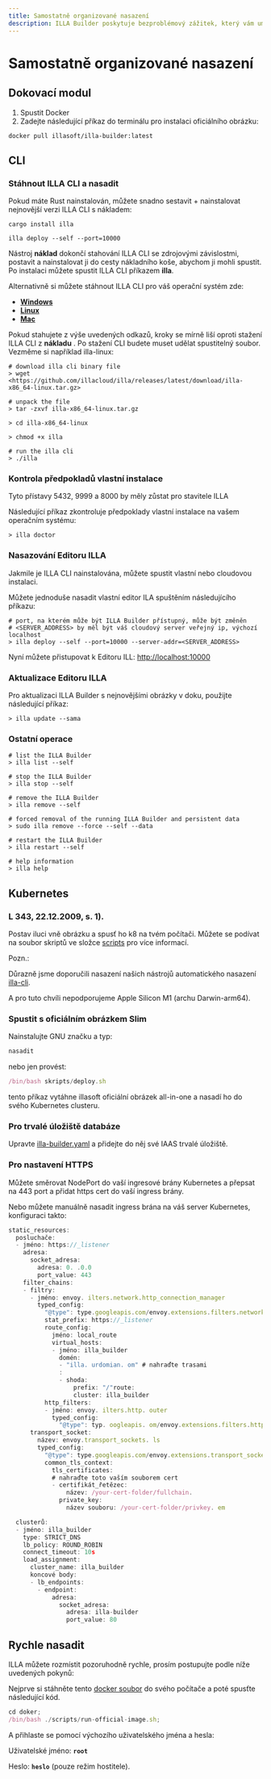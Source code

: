 ```yaml
---
title: Samostatně organizované nasazení
description: ILLA Builder poskytuje bezproblémový zážitek, který vám umožní nasadit ILLA Builder ohromující rychlostí v rámci vašeho vlastního virtuálního soukromého cloudu (VPC).
---
```


# Samostatně organizované nasazení

## Dokovací modul

1.  Spustit Docker
2.  Zadejte následující příkaz do terminálu pro instalaci oficiálního obrázku:

`docker pull illasoft/illa-builder:latest`

## CLI

### Stáhnout ILLA CLI a nasadit

Pokud máte Rust nainstalován, můžete snadno sestavit + nainstalovat nejnovější verzi ILLA CLI s nákladem:

`cargo install illa`

`illa deploy --self --port=10000`

Nástroj **náklad** dokončí stahování ILLA CLI se zdrojovými závislostmi, postavit a nainstalovat ji do cesty nákladního koše, abychom ji mohli spustit. Po instalaci můžete spustit ILLA CLI příkazem **illa**.

Alternativně si můžete stáhnout ILLA CLI pro váš operační systém zde:

-   **[Windows](https://github.com/illacloud/illa/releases/latest/download/illa-x86_64-win.zip)**
-   **[Linux](https://github.com/illacloud/illa/releases/latest/download/illa-x86_64-linux.tar.gz)**
-   **[Mac](https://github.com/illacloud/illa/releases/latest/download/illa-x86_64-macos.tar.gz)**

Pokud stahujete z výše uvedených odkazů, kroky se mírně liší oproti stažení ILLA CLI z **nákladu** . Po stažení CLI budete muset udělat spustitelný soubor. Vezměme si například illa-linux:

```Plaintext
# download illa cli binary file
> wget <https://github.com/illacloud/illa/releases/latest/download/illa-x86_64-linux.tar.gz>

# unpack the file
> tar -zxvf illa-x86_64-linux.tar.gz

> cd illa-x86_64-linux

> chmod +x illa

# run the illa cli
> ./illa
```

### Kontrola předpokladů vlastní instalace

Tyto přístavy 5432, 9999 a 8000 by měly zůstat pro stavitele ILLA

Následující příkaz zkontroluje předpoklady vlastní instalace na vašem operačním systému:

```Plaintext
> illa doctor
```

### Nasazování Editoru ILLA

Jakmile je ILLA CLI nainstalována, můžete spustit vlastní nebo cloudovou instalaci.

Můžete jednoduše nasadit vlastní editor ILA spuštěním následujícího příkazu:

```Plaintext
# port, na kterém může být ILLA Builder přístupný, může být změněn
# <SERVER_ADDRESS> by měl být váš cloudový server veřejný ip, výchozí localhost
> illa deploy --self --port=10000 --server-addr=<SERVER_ADDRESS>
```

Nyní můžete přistupovat k Editoru ILL: <http://localhost:10000>

### Aktualizace Editoru ILLA

Pro aktualizaci ILLA Builder s nejnovějšími obrázky v doku, použijte následující příkaz:

```Plaintext
> illa update --sama
```

### Ostatní operace

```Plaintext
# list the ILLA Builder
> illa list --self

# stop the ILLA Builder
> illa stop --self

# remove the ILLA Builder
> illa remove --self

# forced removal of the running ILLA Builder and persistent data
> sudo illa remove --force --self --data

# restart the ILLA Builder
> illa restart --self

# help information
> illa help
```

## Kubernetes

### L 343, 22.12.2009, s. 1).

Postav iluci vně obrázku a spusť ho k8 na tvém počítači. Můžete se podívat na soubor skriptů ve složce [scripts](https://github.com/illacloud/deploy-illa-manually/blob/main/kubernetes/scripts) pro více informací.

Pozn.:

Důrazně jsme doporučili nasazení našich nástrojů automatického nasazení [illa-cli](https://github.com/illacloud/illa).

A pro tuto chvíli nepodporujeme Apple Silicon M1 (archu Darwin-arm64).

### Spustit s oficiálním obrázkem Slim

Nainstalujte GNU značku a typ:

```JavaScript
nasadit
```

nebo jen provést:

```JavaScript
/bin/bash skripts/deploy.sh
```

tento příkaz vytáhne illasoft oficiální obrázek all-in-one a nasadí ho do svého Kubernetes clusteru.

### Pro trvalé úložiště databáze

Upravte [illa-builder.yaml](https://github.com/illacloud/deploy-illa-manually/blob/main/kubernetes/illa-builder.yaml) a přidejte do něj své IAAS trvalé úložiště.

### Pro nastavení HTTPS

Můžete směrovat NodePort do vaší ingresové brány Kubernetes a přepsat na 443 port a přidat https cert do vaší ingress brány.

Nebo můžete manuálně nasadit ingress brána na váš server Kubernetes, konfiguraci takto:

```JavaScript
static_resources:
  posluchače:
  - jméno: https://_listener
    adresa:
      socket_adresa:
        adresa: 0. .0.0
        port_value: 443
    filter_chains:
    - filtry:
      - jméno: envoy. ilters.network.http_connection_manager
        typed_config:
          "@type": type.googleapis.com/envoy.extensions.filters.network.http_connection_manager.v3. ttpConnectionManager
          stat_prefix: https://_listener
          route_config:
            jméno: local_route
            virtual_hosts:
            - jméno: illa_builder
              domén:
              - "illa. urdomian. om" # nahraďte trasami
              :
              - shoda:
                  prefix: "/"route:
                  cluster: illa_builder
          http_filters:
          - jméno: envoy. ilters.http. outer
            typed_config:
              "@type": typ. oogleapis. om/envoy.extensions.filters.http.router.v3.Router
      transport_socket:
        název: envoy.transport_sockets. ls
        typed_config:
          "@type": type.googleapis.com/envoy.extensions.transport_sockets.tls.v3. ownstreamTlsContext
          common_tls_context:
            tls_certificates:
            # nahraďte toto vaším souborem cert
            - certifikát_řetězec:
                název: /your-cert-folder/fullchain.
              private_key:
                název souboru: /your-cert-folder/privkey. em

  clusterů:
  - jméno: illa_builder
    type: STRICT_DNS
    lb_policy: ROUND_ROBIN
    connect_timeout: 10s
    load_assignment:
      cluster_name: illa_builder
      koncové body:
      - lb_endpoints:
        - endpoint:
            adresa:
              socket_adresa:
                adresa: illa-builder
                port_value: 80
```

## Rychle nasadit

ILLA můžete rozmístit pozoruhodně rychle, prosím postupujte podle níže uvedených pokynů:

Nejprve si stáhněte tento [docker soubor](https://github.com/illacloud/deploy-illa-manually/tree/main/docker) do svého počítače a poté spusťte následující kód.

```JavaScript
cd doker;
/bin/bash ./scripts/run-official-image.sh;
```

A přihlaste se pomocí výchozího uživatelského jména a hesla:

Uživatelské jméno: **`root`**

Heslo: **`heslo`** (pouze režim hostitele).
